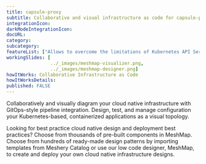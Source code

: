 ```yaml
---
title: capsule-proxy
subtitle: Collaborative and visual infrastructure as code for capsule-proxy
integrationIcon: 
darkModeIntegrationIcon: 
docURL: 
category: 
subcategory: 
featureList: ["Allows to overcome the limitations of Kubernetes API Server on listing owned cluster-scoped resources.","Add-on for Capsule.","Capsule provides multi-tenancy in Kubernetes."]
workingSlides: [
				../_images/meshmap-visualizer.png,
				../_images/meshmap-designer.png]
howItWorks: Collaborative Infrastructure as Code
howItWorksDetails: 
published: FALSE
---
```


<p>
    Collaboratively and visually diagram your cloud native infrastructure with GitOps-style pipeline integration. Design, test, and manage configuration your Kubernetes-based, containerized applications as a visual topology.
</p>
<p>
    Looking for best practice cloud native design and deployment best practices? Choose from thousands of pre-built components in MeshMap. Choose from hundreds of ready-made design patterns by importing templates from Meshery Catalog or use our low code designer, MeshMap, to create and deploy your own cloud native infrastructure designs.
</p>